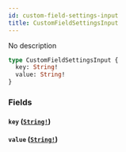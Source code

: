 ```yaml
---
id: custom-field-settings-input
title: CustomFieldSettingsInput
---
```


No description

```graphql
type CustomFieldSettingsInput {
  key: String!
  value: String!
}
```

### Fields

#### `key` ([`String!`](/docs/graphql/scalars/string))

#### `value` ([`String!`](/docs/graphql/scalars/string))
